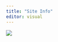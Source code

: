 ```yaml
---
title: "Site Info"
editor: visual
---
```



![](http://gannet.fish.washington.edu/seashell/snaps/Monosnap_genes-2291516-supplementary.pdf_2025-08-13_09-37-33.png)